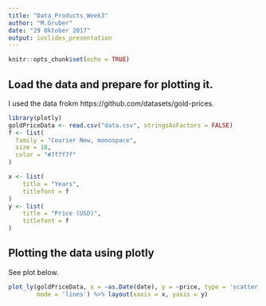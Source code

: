 ```yaml
---
title: "Data_Products_Week3"
author: "M.Gruber"
date: "29 Oktober 2017"
output: ioslides_presentation
---
```



```r
knitr::opts_chunk$set(echo = TRUE)
```

## Load the data and prepare for plotting it.

I used the data frokm https://github.com/datasets/gold-prices.

```r
library(plotly)
goldPriceData <- read.csv("data.csv", stringsAsFactors = FALSE)
f <- list(
  family = "Courier New, monospace",
  size = 18,
  color = "#7f7f7f"
)

x <- list(
    title = "Years",
    titlefont = f
)
y <- list(
    title = "Price (USD)",
    titlefont = f
)
```

## Plotting the data using plotly

See plot below.

```r
plot_ly(goldPriceData, x = ~as.Date(date), y = ~price, type = 'scatter', 
        mode = 'lines') %>% layout(xaxis = x, yaxis = y)
```


